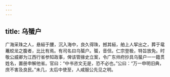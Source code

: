 ```yaml
---
---
---
```

title: 乌蜑户
---




广海采珠之人，悬絙于腰，沉入海中，良久得珠，撼其絙，舶上人挈出之，葬于鼋鼉蛟龙之腹者，比比有焉。有司名曰乌蜑户。蜑，音但。仁宗登极，特旨放免。时敬公威卿为江西行省参知政事，俾该管掾史立案，令广东帅府抄具乌蜑户一一籍贯姓名，置册申解他省。官曰：“中书咨文无是，恐不必也。”公曰：“万一申明旧典，庶不害及良民。”未几，太后中使至，人咸服公先见之明。